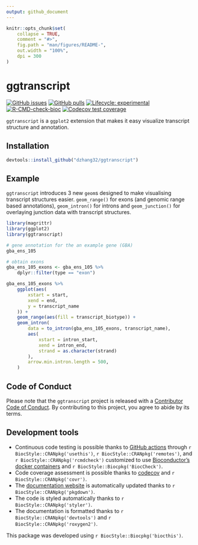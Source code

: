 ```yaml
---
output: github_document
---
```


```r
knitr::opts_chunk$set(
    collapse = TRUE,
    comment = "#>",
    fig.path = "man/figures/README-",
    out.width = "100%",
    dpi = 300
)
```

# ggtranscript

<!-- badges: start -->
[![GitHub issues](https://img.shields.io/github/issues/dzhang32/ggtranscript)](https://github.com/dzhang32/ggtranscript/issues)
[![GitHub pulls](https://img.shields.io/github/issues-pr/dzhang32/ggtranscript)](https://github.com/dzhang32/ggtranscript/pulls)
[![Lifecycle: experimental](https://img.shields.io/badge/lifecycle-experimental-orange.svg)](https://lifecycle.r-lib.org/articles/stages.html#experimental)
[![R-CMD-check-bioc](https://github.com/dzhang32/ggtranscript/workflows/R-CMD-check-bioc/badge.svg)](https://github.com/dzhang32/ggtranscript/actions)
[![Codecov test coverage](https://codecov.io/gh/dzhang32/ggtranscript/branch/main/graph/badge.svg)](https://app.codecov.io/gh/dzhang32/ggtranscript?branch=main)
<!-- badges: end -->

`ggtranscript` is a `ggplot2` extension that makes it easy visualize transcript structure and annotation. 

## Installation

```r
devtools::install_github("dzhang32/ggtranscript")
```

## Example

`ggtranscript` introduces 3 new `geom`s designed to make visualising transcript structures easier. `geom_range()` for exons (and genomic range based annotations), `geom_intron()` for introns and `geom_junction()` for overlaying junction data with transcript structures. 

```r

library(magrittr)
library(ggplot2)
library(ggtranscript)

# gene annotation for the an example gene (GBA)
gba_ens_105

# obtain exons
gba_ens_105_exons <- gba_ens_105 %>%
    dplyr::filter(type == "exon")

gba_ens_105_exons %>%
    ggplot(aes(
        xstart = start,
        xend = end,
        y = transcript_name
    )) +
    geom_range(aes(fill = transcript_biotype)) +
    geom_intron(
        data = to_intron(gba_ens_105_exons, transcript_name),
        aes(
            xstart = intron_start,
            xend = intron_end,
            strand = as.character(strand)
        ),
        arrow.min.intron.length = 500,
    )
```

## Code of Conduct

Please note that the `ggtranscript` project is released with a [Contributor Code of Conduct](http://bioconductor.org/about/code-of-conduct/). By contributing to this project, you agree to abide by its terms.

## Development tools

* Continuous code testing is possible thanks to [GitHub actions](https://www.tidyverse.org/blog/2020/04/usethis-1-6-0/)  through `r BiocStyle::CRANpkg('usethis')`, `r BiocStyle::CRANpkg('remotes')`, and `r BiocStyle::CRANpkg('rcmdcheck')` customized to use [Bioconductor's docker containers](https://www.bioconductor.org/help/docker/) and `r BiocStyle::Biocpkg('BiocCheck')`.
* Code coverage assessment is possible thanks to [codecov](https://codecov.io/gh) and `r BiocStyle::CRANpkg('covr')`.
* The [documentation website](http://dzhang32.github.io/ggtranscript) is automatically updated thanks to `r BiocStyle::CRANpkg('pkgdown')`.
* The code is styled automatically thanks to `r BiocStyle::CRANpkg('styler')`.
* The documentation is formatted thanks to `r BiocStyle::CRANpkg('devtools')` and `r BiocStyle::CRANpkg('roxygen2')`.

This package was developed using `r BiocStyle::Biocpkg('biocthis')`.
